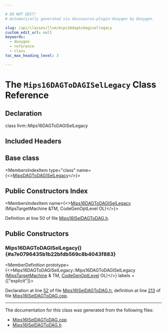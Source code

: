 ```yaml
---

# DO NOT EDIT!
# Automatically generated via docusaurus-plugin-doxygen by Doxygen.

slug: /api/classes/llvm/mips16dagtodagisellegacy
custom_edit_url: null
keywords:
  - doxygen
  - reference
  - class
toc_max_heading_level: 3

---
```





# The `Mips16DAGToDAGISelLegacy` Class Reference

<DoxygenPage pluginConfig={pluginConfig}>



## Declaration

<CodeBlock>class llvm::Mips16DAGToDAGISelLegacy</CodeBlock>

## Included Headers

<IncludesList>
<IncludesListItem
  filePath="Target/Mips/Mips16ISelDAGToDAG.h"
  permalink="/docs/api/files/lib/lib/target/lib/target/mips/mips16iseldagtodag-h"
  isLocal="true" />
</IncludesList>

## Base class

<MembersIndex>

<MembersIndexItem
  type="class"
  name={<><a href="/docs/api/classes/llvm/mipsdagtodagisellegacy">MipsDAGToDAGISelLegacy</a></>}>
</MembersIndexItem>

</MembersIndex>

## Public Constructors Index

<MembersIndex>

<MembersIndexItem
  name={<><a href="#a7e0796435b1b22bfdb569c8b4043f883">Mips16DAGToDAGISelLegacy</a> (MipsTargetMachine &amp;TM, CodeGenOptLevel OL)</>}>
</MembersIndexItem>

</MembersIndex>


Definition at line 50 of file <a href="/docs/api/files/lib/lib/target/lib/target/mips/mips16iseldagtodag-h">Mips16ISelDAGToDAG.h</a>.

<SectionDefinition>

## Public Constructors

### Mips16DAGToDAGISelLegacy() {#a7e0796435b1b22bfdb569c8b4043f883}

<MemberDefinition
  prototype={<>Mips16DAGToDAGISelLegacy::Mips16DAGToDAGISelLegacy (<a href="/docs/api/classes/llvm/mipstargetmachine">MipsTargetMachine</a> &amp; TM, <a href="/docs/api/namespaces/llvm/#a8ec1bf8d7b792ca9fac56f8514db18d2">CodeGenOptLevel</a> OL)</>}
  labels = {["explicit"]}>

Declaration at line <a href="/docs/api/files/lib/lib/target/lib/target/mips/mips16iseldagtodag-h/#l00052">52</a> of file <a href="/docs/api/files/lib/lib/target/lib/target/mips/mips16iseldagtodag-h">Mips16ISelDAGToDAG.h</a>, definition at line <a href="/docs/api/files/lib/lib/target/lib/target/mips/mips16iseldagtodag-cpp/#l00213">213</a> of file <a href="/docs/api/files/lib/lib/target/lib/target/mips/mips16iseldagtodag-cpp">Mips16ISelDAGToDAG.cpp</a>.
</MemberDefinition>

</SectionDefinition>

<hr/>

The documentation for this class was generated from the following files:

<ul>
<li><a href="/docs/api/files/lib/lib/target/lib/target/mips/mips16iseldagtodag-cpp">Mips16ISelDAGToDAG.cpp</a></li>
<li><a href="/docs/api/files/lib/lib/target/lib/target/mips/mips16iseldagtodag-h">Mips16ISelDAGToDAG.h</a></li>
</ul>

</DoxygenPage>
